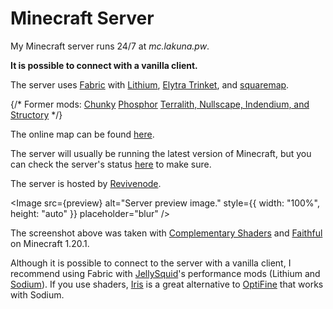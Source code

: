 # Minecraft Server

My Minecraft server runs 24/7 at *mc.lakuna.pw*.

**It is possible to connect with a vanilla client.**

The server uses [Fabric](https://fabricmc.net/) with [Lithium](https://modrinth.com/mod/lithium), [Elytra Trinket](https://modrinth.com/mod/elytra_trinket),
and [squaremap](https://modrinth.com/plugin/squaremap).

{/*
Former mods:
[Chunky](https://modrinth.com/plugin/chunky)
[Phosphor](https://modrinth.com/mod/phosphor)
[Terralith, Nullscape, Indendium, and Structory](https://www.stardustlabs.net/)
*/}

The online map can be found [here](https://map.mc.lakuna.pw/).

The server will usually be running the latest version of Minecraft, but you can check the server's status [here](https://mcsrvstat.us/server/mc.lakuna.pw)
to make sure.

The server is hosted by [Revivenode](https://revivenode.com/).


<Image src={preview} alt="Server preview image." style={{ width: "100%", height: "auto" }} placeholder="blur" />

The screenshot above was taken with [Complementary Shaders](https://www.complementary.dev/) and [Faithful](https://faithfulpack.net/) on Minecraft 1.20.1.

Although it is possible to connect to the server with a vanilla client, I recommend using Fabric with [JellySquid](https://jellysquid.me/)'s performance mods
(Lithium and [Sodium](https://modrinth.com/mod/sodium)). If you use shaders, [Iris](https://irisshaders.net/) is a great alternative to
[OptiFine](https://www.optifine.net/home) that works with Sodium.
